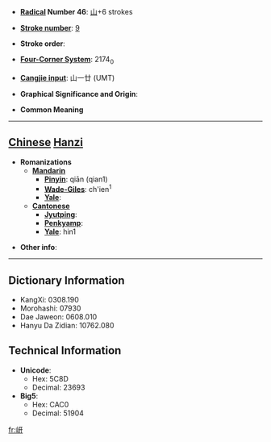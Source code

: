 * '''[[Wiktionary:Chinese radical index| Radical]] Number 46''': [[Wiktionary:Chinese radical index 山|山]]+6 strokes

* '''[[Wiktionary:Chinese total strokes index|Stroke number]]''': [[Wiktionary:Chinese total strokes index 9|9]]

* '''Stroke order''': 

* '''[[Wiktionary:Chinese four corner index|Four-Corner System]]''': 2174<sub>0</sub>

* '''[[Wiktionary:Chinese Cangjie index|Cangjie input]]''': 山一廿 (UMT)

* '''Graphical Significance and Origin''': 

* '''Common Meaning'''

----

== [[Chinese]] [[Hanzi]] ==

* '''Romanizations'''
** '''[[Mandarin]]'''
*** '''[[Pinyin]]''': qiān (qian1)
*** '''[[Wade-Giles]]''': ch'ien<sup>1</sup>
*** '''[[Yale]]''': 
** '''[[Cantonese]]'''
*** '''[[Jyutping]]''':
*** '''[[Penkyamp]]''': 
*** '''[[Yale]]''': hin1

* '''Other info''': 

----

== Dictionary Information ==

* KangXi: 0308.190
* Morohashi: 07930
* Dae Jaweon: 0608.010
* Hanyu Da Zidian: 10762.080

== Technical Information ==

* '''Unicode''':
** Hex: 5C8D
** Decimal: 23693
* '''Big5''':
** Hex: CAC0
** Decimal: 51904

[[fr:岍]]
